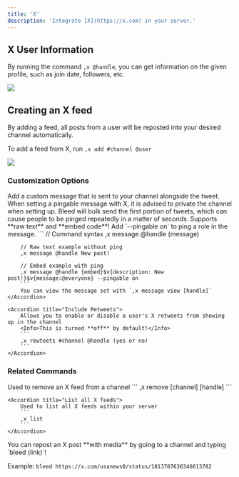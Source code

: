 ```yaml
---
title: 'X'
description: 'Integrate [X](https://x.com) in your server.'
---
```


## X User Information

By running the command `,x @handle`, you can get information on the given profile, such as join date, followers, etc.

<Frame caption="Command response showing a user's X profile" type="glass">
  <img src="https://i.postimg.cc/nhrNhcDW/image.png" />
</Frame>

## Creating an X feed

By adding a feed, all posts from a user will be reposted into your desired channel automatically.

To add a feed from X, run `,x add #channel @user`

<Frame caption="Adding an X feed to a channel" type="glass">
  <img src="https://i.postimg.cc/85ZhcDWy/image.png" />
</Frame>

### Customization Options

<AccordionGroup>
    <Accordion title="Custom Messages">
        Add a custom message that is sent to your channel alongside the tweet.
        <Warning> When setting a pingable message with X, it is advised to private the channel when setting up. Bleed will bulk send the first portion of tweets, which can cause people to be pinged repeatedly in a matter of seconds. </Warning>
        <Tip>Supports **raw text** and **embed code**! Add `--pingable on` to ping a role in the message.</Tip>
        ```
        // Command syntax
        ,x message @handle (message)

        // Raw text example without ping
        ,x message @handle New post!

        // Embed example with ping
        ,x message @handle {embed}$v{description: New post!}$v{message:@everyone} --pingable on
        ```
        You can view the message set with `,x message view [handle]`
    </Accordion>

    <Accordion title="Include Retweets">
        Allows you to enable or disable a user's X retweets from showing up in the channel
        <Info>This is turned **off** by default!</Info>
        ```
        ,x rewteets #channel @handle (yes or no)
        ```
    </Accordion>
</AccordionGroup>

### Related Commands

<AccordionGroup>
    <Accordion title="Remove an X feed">
        Used to remove an X feed from a channel
        ```
        ,x remove [channel] [handle]
        ```
    </Accordion>

    <Accordion title="List all X feeds">
        Used to list all X feeds within your server
        ```
        ,x list
        ```
    </Accordion>
</AccordionGroup>

<Info>
  You can repost an X post **with media** by going to a channel and typing `bleed (link)`!

  Example:
  `bleed https://x.com/usanews0/status/1813707636346613782`
</Info>
